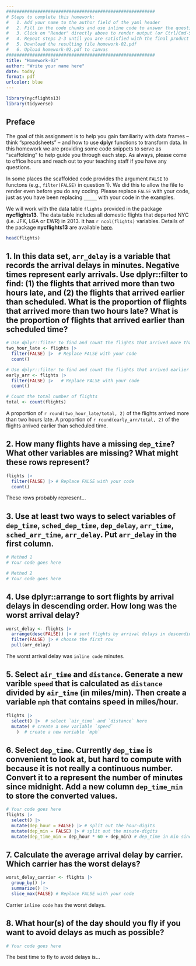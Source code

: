 ```yaml
---
#########################################################
# Steps to complete this homework:
#   1. Add your name to the author field of the yaml header
#   2. Fill in the code chunks and use inline code to answer the questions 
#   3. Click on "Render" directly above to render output (or Ctrl/Cmd-Shift-K)
#   4. Repeat steps 2-3 until you are satisfied with the final product
#   5. Download the resulting file homework-02.pdf
#   6. Upload homework-02.pdf to canvas
#########################################################
title: "Homework-02"
author: "Write your name here"
date: today
format: pdf
urlcolor: blue
---
```


```r
library(nycflights13)
library(tidyverse)
```

## Preface

The goal of this assignment is to help you gain familiarity with data frames -- think "spreadsheets" -- and how to use **dplyr** functions to transform data. In this homework we are providing some code snippets to serve as "scaffolding" to help guide you through each step. As always, please come to office hours and reach out to your teaching staff if you have any questions.

In some places the scaffolded code provides the argument `FALSE` to functons (e.g., `filter(FALSE)` in question 1). We did this to allow the file to render even before you do any coding. Please replace `FALSE` with your code, just as you have been replacing `_____` with your code in the examples.

We will work with the data table `flights` provided in the package **nycflights13**. The data table includes all domestic flights that departed NYC (i.e. JFK, LGA or EWR) in 2013. It has `r ncol(flights)` variables. Details of the package **nycflights13** are available [here](https://github.com/tidyverse/nycflights13).

``` r
head(flights)
```

<!--- Please leave the code above unchanged. Questions start from here. --->

## 1. In this data set, `arr_delay` is a variable that records the arrival delays in minutes. Negative times represent early arrivals. Use dplyr::filter to find: (1) the flights that arrived more than two hours late, and (2) the flights that arrived earlier than scheduled. What is the proportion of flights that arrived more than two hours late? What is the proportion of flights that arrived earlier than scheduled time?
<!-- Tip: Flights that arrived two hours late are those whose arrival delay is larger than 120 minutes. Flights that arrived earlier are those whose arrival delay is negative. -->
```r
# Use dplyr::filter to find and count the flights that arrived more than two hours late
two_hour_late <- flights |>
  filter(FALSE) |>  # Replace FALSE with your code
  count()

# Use dplyr::filter to find and count the flights that arrived earlier than scheduled
early_arr <- flights |>  
  filter(FALSE) |>   # Replace FALSE with your code
  count()

# Count the total number of flights
total <- count(flights)  

```
A proportion of `r round(two_hour_late/total, 2)` of the flights arrived more than two hours late. A proportion of `r round(early_arr/total, 2)` of the flights arrived earlier than scheduled time.


## 2. How many flights have a missing `dep_time`? What other variables are missing? What might these rows represent?
<!-- Tip: is.na() can help you find the missing values. Try to combine dplyr::filter with is.na(). -->
``` r
flights |>
  filter(FALSE) |> # Replace FALSE with your code
  count()
```
These rows probably represent...


## 3. Use at least two ways to select variables of `dep_time`, `sched_dep_time`, `dep_delay`, `arr_time`, `sched_arr_time`, `arr_delay`. Put `arr_delay` in the first column.
<!-- Tip: Use dplyr::select to select variables. There are a few options: 
(1) List variable names that you want to choose;
(2) Use column numbers to index variables;
(3) Use dplyr::contains to choose variables that contain a certain string; 
(4) Use dplyr::starts_with or dplyr::ends_with to choose variables that start with or end with certain strings. 
You can also use dplyr::relocate to reorder columns.
-->

``` r
# Method 1
# Your code goes here

# Method 2
# Your code goes here
```


## 4. Use dplyr::arrange to sort flights by arrival delays in descending order. How long was the worst arrival delay?
<!-- Tip: Use dplyr::arrange to sort flights by arrival delays in descending order. Since the worst delay is the first row, you can combine dplyr::filter with dplyr::row_number to get this row. You may use pull() to get the value of this delay time in a vector rather than data frame, which simplifies presenting the number in text using inline code (though other methods work, too).
Note: Another option would be to use the convenience function slice_max(). Alternatively, you could use a conditional statement to filter for the maximum delay without needing to use arrange at all.
-->
``` r
worst_delay <- flights |>
  arrange(desc(FALSE)) |> # sort flights by arrival delays in descending order
  filter(FALSE) |> # choose the first row
  pull(arr_delay) 
```
The worst arrival delay was `inline code` minutes.


## 5. Select `air_time` and `distance`. Generate a new varible `speed` that is calculated as `distance` divided by `air_time` (in miles/min). Then create a variable `mph` that contains speed in miles/hour.
<!-- Tip: Use dplyr::mutate to generate this new variable. 
-->
``` r
flights |>
  select() |>  # select `air_time` and `distance` here
  mutate( # create a new variable `speed`
    )  # create a new variable `mph`
```


## 6. Select `dep_time`. Currently `dep_time` is convenient to look at, but hard to compute with because it is not really a continuous number. Convert it to a represent the number of minutes since midnight. Add a new column `dep_time_min` to store the converted values.
<!-- Tip: To get the departure times in the number of minutes, divide dep_time by 100 to get the hours since midnight and multiply by 60 and add the remainder of dep_time divided by 100. For example, 1504 represents 15:04 (or 3:04 PM), which is 904 minutes after midnight. To generalize this approach, you can use %/% and %% to split out the hour-digits from the minute-digits.
The integer division operator %/% can give us the hour-digits: 1504 %/% 100 = 15
The modulo operator %% can give us the minute-digits: 1504 %% 100 = 4
-->

``` r
# Your code goes here
flights |>
  select() |>
  mutate(dep_hour = FALSE) |> # split out the hour-digits
  mutate(dep_min = FALSE) |> # split out the minute-digits
  mutate(dep_time_min = dep_hour * 60 + dep_min) # dep_time in min since midnight
```


## 7. Calculate the average arrival delay by carrier. Which carrier has the worst delays? 
<!-- Tip: Combine dplyr::group_by and dplyr::summarize to find the average arrival delay by carrier. Be careful! There are missing values in arr_delay. You want to ignore these missing values when calculating the mean. You can use mean(_____, na.rm = TRUE). 
Note: dplyr::summarize and dplyr::summarise are synonyms, so you can use whichever you are most comfortable with.-->
``` r
worst_delay_carrier <- flights |>
  group_by() |>
  summarize() |>
  slice_max(FALSE) # Replace FALSE with your code
```
Carrier `inline code` has the worst delays.


## 8. What hour(s) of the day should you fly if you want to avoid delays as much as possible?
``` r
# Your code goes here
```
The best time to fly to avoid delays is...
